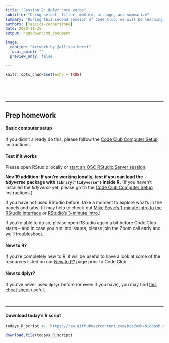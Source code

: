 ```yaml
---
title: "Session 2: dplyr core verbs"
subtitle: "Using select, filter, mutate, arrange, and summarize"
summary: "During this second session of Code Club, we will be learning how to use some of the most popular dplyr one-table functions, including filter, select, mutate, arrange, and summarize."  
authors: [jessica-cooperstone]
date: 2020-11-25
output: hugodown::md_document

image: 
  caption: "Artwork by @allison_horst"
  focal_point: ""
  preview_only: false

---
```


```r
knitr::opts_chunk$set(echo = TRUE)
```

<br>
<br>
<br>

-----

## Prep homework {#prep}


#### Basic computer setup

If you didn't already do this, please follow the [Code Club Computer Setup](/codeclub-setup/) instructions.


#### Test if it works

Please open RStudio locally or [start an OSC RStudio Server session](/codeclub-setup/#osc-run-rstudio).

**Nov 19 addition: If you're working locally, test if you can load the *tidyverse* package
with `library("tidyverse")` inside R.** (If you haven't installed the *tidyverse* yet,
please go to the [Code Club Computer Setup](/codeclub-setup/#install-tidy) instructions.)

If you have not used RStudio before, take a moment to explore what's in the panels and tabs.
(It may help to check out [Mike Sovic's 1-minute intro to the RStudio interface](https://www.youtube.com/watch?v=ByxF3xjN2JQ&list=PLxhIMi78eQegFm3XqsylVa-Lm7nfiUshe&t=2m15s) 
or [RStudio's 3-minute intro](https://fast.wistia.net/embed/iframe/520zbd3tij?videoFoam=true).)

If you're able to do so, please open RStudio again a bit before Code Club starts --
and in case you run into issues,
please join the Zoom call early and we'll troubleshoot.

#### New to R?

If you're completely new to R,
it will be useful to have a look at some of the resources listed on our
[New to R?](/codeclub-novice/) page prior to Code Club.

#### New to dplyr?

If you've never used `dplyr` before (or even if you have), you may find [this cheat sheet](https://github.com/rstudio/cheatsheets/blob/master/data-transformation.pdf) useful.

<br>

----

#### Download today's R script
```r
todays_R_script <- 'https://raw.githubusercontent.com/biodash/biodash.github.io/master/content/codeclub/02_dplyr-core-verbs/2_Dplyr_one-table_verbs.R'

download.file(todays_R_script)
```

